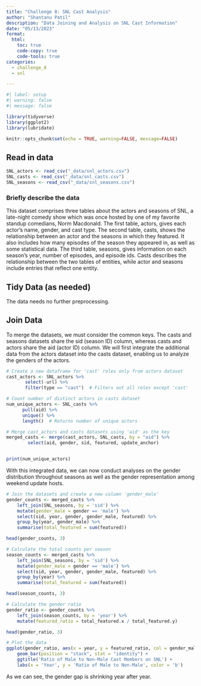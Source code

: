```yaml
---
title: "Challenge 8: SNL Cast Analysis"
author: "Shantanu Patil"
description: "Data Joining and Analysis on SNL Cast Information"
date: "05/13/2023"
format:
  html:
    toc: true
    code-copy: true
    code-tools: true
categories:
  - challenge_8
  - snl

---
```


```r
#| label: setup
#| warning: false
#| message: false

library(tidyverse)
library(ggplot2)
library(lubridate)

knitr::opts_chunk$set(echo = TRUE, warning=FALSE, message=FALSE)
```



## Read in data


```r
SNL_actors <- read_csv("_data/snl_actors.csv")
SNL_casts <- read_csv("_data/snl_casts.csv")
SNL_seasons <- read_csv("_data/snl_seasons.csv")
```

### Briefly describe the data
This dataset comprises three tables about the actors and seasons of SNL, a late-night comedy show which was once hosted by one of my favorite standup comedians, Norm Macdonald. The first table, actors, gives each actor's name, gender, and cast type. The second table, casts, shows the relationship between an actor and the seasons in which they featured. It also includes how many episodes of the season they appeared in, as well as some statistical data. The third table, seasons, gives information on each season's year, number of episodes, and episode ids. Casts describes the relationship between the two tables of entities, while actor and seasons include entries that reflect one entity.

## Tidy Data (as needed)

The data needs no further preprocessing.


## Join Data
To merge the datasets, we must consider the common keys. The casts and seasons datasets share the sid (season ID) column, whereas casts and actors share the aid (actor ID) column. We will first integrate the additional data from the actors dataset into the casts dataset, enabling us to analyze the genders of the actors. 


```r
# Create a new dataframe for 'cast' roles only from actors dataset
cast_actors <- SNL_actors %>%
       select(-url) %>%
       filter(type == "cast")  # Filters out all roles except 'cast'

# Count number of distinct actors in casts dataset
num_unique_actors <- SNL_casts %>%
      pull(aid) %>%
      unique() %>%
      length()  # Returns number of unique actors

# Merge cast_actors and casts datasets using 'aid' as the key
merged_casts <- merge(cast_actors, SNL_casts, by = "aid") %>%
        select(aid, gender, sid, featured, update_anchor)


print(num_unique_actors)

```
With this integrated data, we can now conduct analyses on the gender distribution throughout seasons as well as the gender representation among weekend update hosts.

```r

# Join the datasets and create a new column 'gender_male'
gender_counts <- merged_casts %>%
    left_join(SNL_seasons, by = 'sid') %>%
    mutate(gender_male = gender == 'male') %>%
    select(sid, year, gender, gender_male, featured) %>%
    group_by(year, gender_male) %>%
    summarise(total_featured = sum(featured))

head(gender_counts, 3)

# Calculate the total counts per season
season_counts <- merged_casts %>%
    left_join(SNL_seasons, by = 'sid') %>%
    mutate(gender_male = gender == 'male') %>%
    select(sid, year, gender, gender_male, featured) %>%
    group_by(year) %>%
    summarise(total_featured = sum(featured))

head(season_counts, 3)

# Calculate the gender ratio
gender_ratio <- gender_counts %>%
    left_join(season_counts, by = 'year') %>%
    mutate(featured_ratio = total_featured.x / total_featured.y)

head(gender_ratio, 3)

# Plot the data
ggplot(gender_ratio, aes(x = year, y = featured_ratio, col = gender_male)) +
    geom_bar(position = "stack", stat = "identity") +
    ggtitle('Ratio of Male to Non-Male Cast Members on SNL') +
    labs(x = 'Year', y = 'Ratio of Male to Non-Male', color = 'b')

```
As we can see, the gender gap is shrinking year after year.
